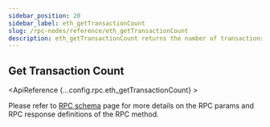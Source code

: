 ```yaml
---
sidebar_position: 20
sidebar_label: eth_getTransactionCount
slug: /rpc-nodes/reference/eth_getTransactionCount
description: eth_getTransactionCount returns the number of transactions sent from a given address. Useful for determining the nonce or activity level of accounts.
---
```



<head>
    <title>eth_getTransactionCount RPC Method - Moralis Documentation</title>
</head>

## Get Transaction Count

<ApiReference {...config.rpc.eth_getTransactionCount} >
<Admonition type="info" title="Note">

Please refer to <a href="/rpc-nodes/reference/evm-rpc-schema">RPC schema</a> page for more details on the RPC params and RPC response definitions of the RPC method. 
</Admonition>
</ApiReference>
